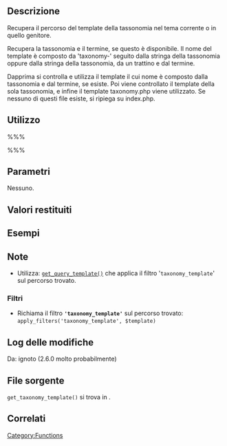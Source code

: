 {{Languages|
{{en|Function Reference/get_taxonomy_template}}
{{it|Riferimento funzioni/get_taxonomy_template}}
}}

== Descrizione ==
Recupera il percorso del template della tassonomia nel tema corrente o in quello genitore.

Recupera la tassonomia e il termine, se questo è disponibile. Il nome del template è composto da 'taxonomy-' seguito dalla stringa della tassonomia oppure dalla stringa della tassonomia, da un trattino e dal termine.

Dapprima si controlla e utilizza il template il cui nome è composto dalla tassonomia e dal termine, se esiste. Poi viene controllato il template della sola tassonomia, e infine il template taxonomy.php viene utilizzato. Se nessuno di questi file esiste, si ripiega su index.php. 

== Utilizzo ==
%%%<?php get_taxonomy_template() ?>%%%

== Parametri ==
Nessuno.

== Valori restituiti ==
{{it:Return||string|}}

== Esempi ==
<!-- Need creative examples. Feel free to link to external examples. -->

== Note ==
* Utilizza: [[it:Riferimento_funzioni/get_query_template|<tt>get_query_template()</tt>]] che applica il filtro '<tt>taxonomy_template</tt>' sul percorso trovato.

=== Filtri ===
* Richiama il filtro <b><tt>'taxonomy_template'</tt></b> sul percorso trovato:<br /><tt>apply_filters('taxonomy_template', $template)</tt>

== Log delle modifiche ==
Da: ignoto (2.6.0 molto probabilmente)

== File sorgente ==
<tt>get_taxonomy_template()</tt> si trova in {{Trac|wp-includes/template.php}}.

== Correlati ==
<!--
    To Do:
    Need to find related functions.
    Need to create groups of functions and create templates to add them to a page quickly.
    Some functions may be related to many groups of functions.
-->

{{it:Tag Footer}}

[[Category:Functions]]